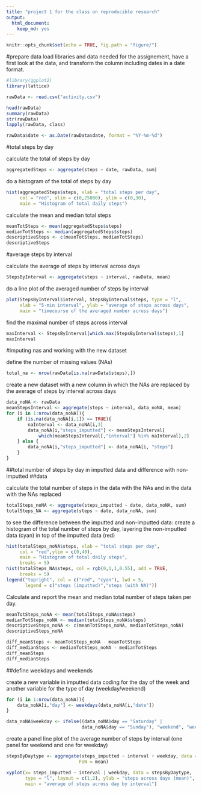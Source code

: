 ```yaml
---
title: "project 1 for the class on reproducible research"
output: 
  html_document: 
    keep_md: yes
---
```


```r
knitr::opts_chunk$set(echo = TRUE, fig.path = "figure/")
```

#prepare data
load libraries and data needed for the assignement, have a first look at the data,
and transform the column including dates in a date format.

```r
#library(ggplot2)
library(lattice)

rawData <- read.csv("activity.csv")

head(rawData)
summary(rawData)
str(rawData)
lapply(rawData, class)

rawData$date <- as.Date(rawData$date, format = "%Y-%m-%d")
```

#total steps by day

calculate the total of steps by day

```r
aggregatedSteps <- aggregate(steps ~ date, rawData, sum)
```

do a histogram of the total of steps by day

```r
hist(aggregatedSteps$steps, xlab = "total steps per day", 
     col = "red", xlim = c(0,25000), ylim = c(0,30), 
     main = "Histogram of total daily steps")
```

calculate the mean and median total steps

```r
meanTotSteps <- mean(aggregatedSteps$steps)
medianTotSteps <- median(aggregatedSteps$steps)
descriptiveSteps <- c(meanTotSteps, medianTotSteps)
descriptiveSteps
```

#average steps by interval

calculate the average of steps by interval across days

```r
StepsByInterval <- aggregate(steps ~ interval, rawData, mean)
```

do a line plot of the averaged number of steps by interval

```r
plot(StepsByInterval$interval, StepsByInterval$steps, type = "l", 
     xlab = "5-min interval", ylab = "average of steps across days", 
     main = "timecourse of the averaged number across days")
```

find the maximal number of steps across interval

```r
maxInterval <- StepsByInterval[which.max(StepsByInterval$steps),1]
maxInterval
```

#imputing nas and working with the new dataset

define the number of missing values (NAs)

```r
total_na <- nrow(rawData[is.na(rawData$steps),])
```

create a new dataset with a new column in which the NAs are replaced by 
the average of steps by interval across days

```r
data_noNA <- rawData
meanStepsInterval <- aggregate(steps ~ interval, data_noNA, mean)
for (i in 1:nrow(data_noNA)){
    if (is.na(data_noNA[i,1]) == TRUE){
        naInterval <- data_noNA[i,3]
        data_noNA[i,"steps_imputted"] <- meanStepsInterval[
            which(meanStepsInterval[,"interval"] %in% naInterval),2]
    } else {
        data_noNA[i,"steps_imputted"] <- data_noNA[i, "steps"]
    }
}
```

##total number of steps by day in imputted data and difference with non-imputted
##data

calculate the total number of steps in the data with the NAs and 
in the data with the NAs replaced

```r
totalSteps_noNA <- aggregate(steps_imputted ~ date, data_noNA, sum)
totalSteps_NA <- aggregate(steps ~ date, data_noNA, sum)
```

to see the difference between the imputted and non-imputted data:
create a histogram of the total number of steps by day, layering the 
non-imputted data (cyan) in top of the imputted data (red)

```r
hist(totalSteps_noNA$steps, xlab = "total steps per day", 
     col = "red",ylim = c(0,40),
     main = "Histogram of total daily steps",
     breaks = 5)
hist(totalSteps_NA$steps, col = rgb(0,1,1,0.55), add = TRUE, 
     breaks = 5)
legend("topright", col = c("red", "cyan"), lwd = 5,
       legend = c("steps (imputted)","steps (with NA)"))
```

Calculate and report the mean and median total number of steps taken per day.

```r
meanTotSteps_noNA <- mean(totalSteps_noNA$steps)
medianTotSteps_noNA <- median(totalSteps_noNA$steps)
descriptiveSteps_noNA <- c(meanTotSteps_noNA, medianTotSteps_noNA)
descriptiveSteps_noNA

diff_meanSteps <- meanTotSteps_noNA - meanTotSteps
diff_medianSteps <- medianTotSteps_noNA - medianTotSteps
diff_meanSteps
diff_medianSteps
```

##define weekdays and weekends

create a new variable in imputted data coding for the day of the week
and another variable for the type of day (weekday/weekend)

```r
for (i in 1:nrow(data_noNA)){
    data_noNA[i,"day"] <- weekdays(data_noNA[i,"date"])
}

data_noNA$weekday <- ifelse((data_noNA$day == "Saturday" | 
                            data_noNA$day == "Sunday"), "weekend", "weekday")
```

create a panel line plot of the average number of steps by interval 
(one panel for weekend and one for weekday)

```r
stepsByDaytype <- aggregate(steps_imputted ~ interval + weekday, data = data_noNA, 
                           FUN = mean)

xyplot(x= steps_imputted ~ interval | weekday, data = stepsByDaytype, 
       type = "l", layout = c(1,2), ylab = "steps across days (mean)",
       main = "average of steps across day by interval")     
```